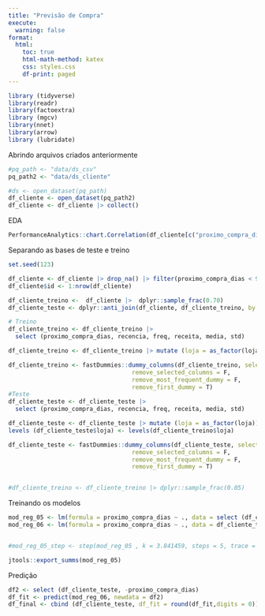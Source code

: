 ```yaml
---
title: "Previsão de Compra"
execute: 
  warning: false
format:
  html:
    toc: true
    html-math-method: katex
    css: styles.css
    df-print: paged
---
```


```r
library (tidyverse)
library(readr)
library(factoextra)
library (mgcv)
library(nnet)
library(arrow)
library (lubridate)
```

Abrindo arquivos criados anteriormente

```r
#pq_path <- "data/ds_csv"
pq_path2 <- "data/ds_cliente"

#ds <- open_dataset(pq_path)
df_cliente <- open_dataset(pq_path2)
df_cliente <- df_cliente |> collect()
```


EDA

```r
PerformanceAnalytics::chart.Correlation(df_cliente[c("proximo_compra_dias", "recencia", "freq")])
```

Separando as bases de teste e treino

```r
set.seed(123)

df_cliente <- df_cliente |> drop_na() |> filter(proximo_compra_dias < 999)
df_cliente$id <- 1:nrow(df_cliente)

df_cliente_treino <-  df_cliente |>  dplyr::sample_frac(0.70)
df_cliente_teste <- dplyr::anti_join(df_cliente, df_cliente_treino, by = 'id')

# Treino
df_cliente_treino <- df_cliente_treino |> 
  select (proximo_compra_dias, recencia, freq, receita, media, std) 

df_cliente_treino <- df_cliente_treino |> mutate (loja = as_factor(loja))

df_cliente_treino <- fastDummies::dummy_columns(df_cliente_treino, select_columns = c("loja"),
                                   remove_selected_columns = F,
                                   remove_most_frequent_dummy = F,
                                   remove_first_dummy = T)
#Teste
df_cliente_teste <- df_cliente_teste |> 
  select (proximo_compra_dias, recencia, freq, receita, media, std) 

df_cliente_teste <- df_cliente_teste |> mutate (loja = as_factor(loja))
levels (df_cliente_teste$loja) <- levels(df_cliente_treino$loja)

df_cliente_teste <- fastDummies::dummy_columns(df_cliente_teste, select_columns = c("loja"),
                                   remove_selected_columns = F,
                                   remove_most_frequent_dummy = F,
                                   remove_first_dummy = T)


#df_cliente_treino <- df_cliente_treino |> dplyr::sample_frac(0.05)
```

Treinando os modelos

```r
mod_reg_05 <- lm(formula = proximo_compra_dias ~ ., data = select (df_cliente_treino, -loja))
mod_reg_06 <- lm(formula = proximo_compra_dias ~ ., data = df_cliente_treino)


#mod_reg_05_step <- step(mod_reg_05 , k = 3.841459, steps = 5, trace = 1)

jtools::export_summs(mod_reg_05)
```

Predição

```r
df2 <- select (df_cliente_teste, -proximo_compra_dias) 
df_fit <- predict(mod_reg_06, newdata = df2)
df_final <- cbind (df_cliente_teste, df_fit = round(df_fit,digits = 0))
```

